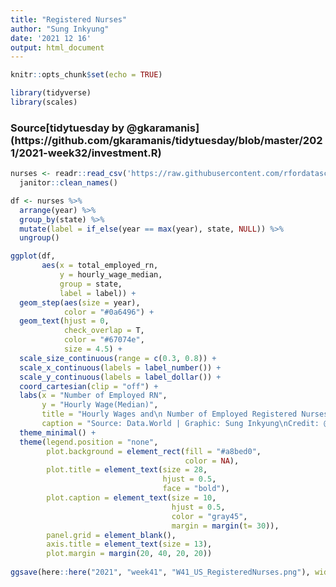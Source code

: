 ```yaml
---
title: "Registered Nurses"
author: "Sung Inkyung"
date: '2021 12 16'
output: html_document
---
```


```r
knitr::opts_chunk$set(echo = TRUE)
```

```r
library(tidyverse)
library(scales)
```

### Source[tidytuesday by @gkaramanis] (https://github.com/gkaramanis/tidytuesday/blob/master/2021/2021-week32/investment.R)
```r
nurses <- readr::read_csv('https://raw.githubusercontent.com/rfordatascience/tidytuesday/master/data/2021/2021-10-05/nurses.csv') %>% 
  janitor::clean_names() 

df <- nurses %>% 
  arrange(year) %>% 
  group_by(state) %>% 
  mutate(label = if_else(year == max(year), state, NULL)) %>% 
  ungroup()

ggplot(df, 
       aes(x = total_employed_rn, 
           y = hourly_wage_median,
           group = state, 
           label = label)) +
  geom_step(aes(size = year),
            color = "#0a6496") + 
  geom_text(hjust = 0,
            check_overlap = T,
            color = "#67074e",
            size = 4.5) +
  scale_size_continuous(range = c(0.3, 0.8)) +
  scale_x_continuous(labels = label_number()) +
  scale_y_continuous(labels = label_dollar()) +
  coord_cartesian(clip = "off") +
  labs(x = "Number of Employed RN",
       y = "Hourly Wage(Median)",
       title = "Hourly Wages and\n Number of Employed Registered Nurses\nby State (1998 - 2020)",
       caption = "Source: Data.World | Graphic: Sung Inkyung\nCredit: @geokaramanis") +
  theme_minimal() +
  theme(legend.position = "none",
        plot.background = element_rect(fill = "#a8bed0",
                                       color = NA),
        plot.title = element_text(size = 28,
                                  hjust = 0.5,
                                  face = "bold"),
        plot.caption = element_text(size = 10,
                                    hjust = 0.5,
                                    color = "gray45",
                                    margin = margin(t= 30)),
        panel.grid = element_blank(),
        axis.title = element_text(size = 13),
        plot.margin = margin(20, 40, 20, 20))
  
ggsave(here::here("2021", "week41", "W41_US_RegisteredNurses.png"), width = 34, height = 24, units = "cm")
```
